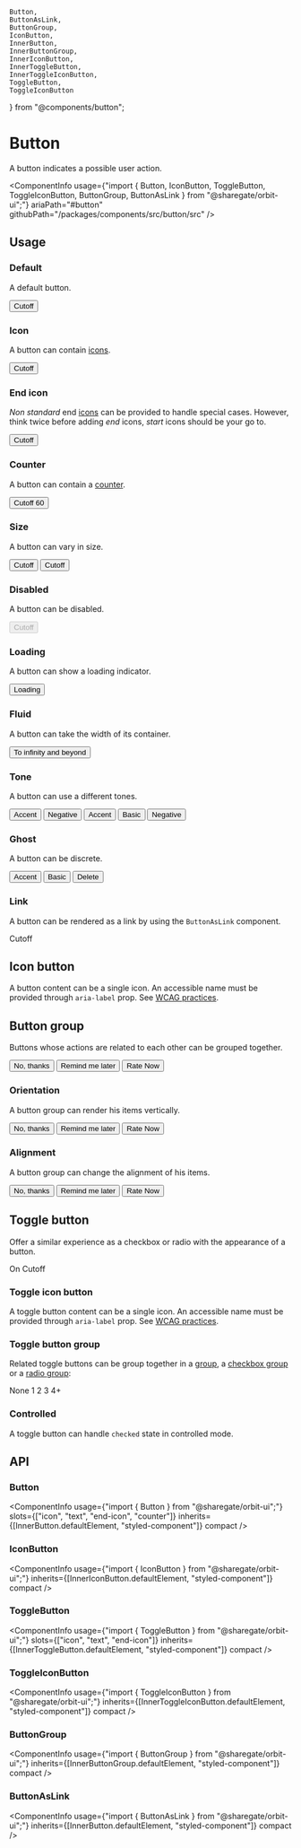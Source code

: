     Button,
    ButtonAsLink,
    ButtonGroup,
    IconButton,
    InnerButton,
    InnerButtonGroup,
    InnerIconButton,
    InnerToggleButton,
    InnerToggleIconButton,
    ToggleButton,
    ToggleIconButton
} from "@components/button";

<Meta
    title="Components/Button"
    id="button"
/>

# Button

<Tagline>A button indicates a possible user action.</Tagline>

<ComponentInfo
    usage={"import { Button, IconButton, ToggleButton, ToggleIconButton, ButtonGroup, ButtonAsLink } from \"@sharegate/orbit-ui\";"}
    ariaPath="#button"
    githubPath="/packages/components/src/button/src"
/>

## Usage

### Default

A default button.

<Preview>
    <Story name="default">
        <Button>Cutoff</Button>
    </Story>
</Preview>

### Icon

A button can contain [icons](?path=/docs/icon-gallery--page).

<Preview>
    <Story name="icon">
        <Button variant="outline" tone="basic">
            <LightbulbIcon />
            <Text>Cutoff</Text>
        </Button>
    </Story>
</Preview>

### End icon

*Non standard* end [icons](?path=/docs/icon-gallery--page) can be provided to handle special cases. However, think twice before adding *end* icons, *start* icons should be your go to.

<Preview>
    <Story name="end icon">
        <Button variant="outline" tone="basic">
            <Text>Cutoff</Text>
            <LightbulbIcon slot="end-icon" />
        </Button>
    </Story>
</Preview>

### Counter

A button can contain a [counter](?path=/docs/counter--default-story).

<Preview>
    <Story name="counter">
        <Button variant="outline" tone="basic">
            <Text>Cutoff</Text>
            <Counter variant="divider">60</Counter>
        </Button>
    </Story>
</Preview>

### Size

A button can vary in size.

<Preview>
    <Story name="size">
        <Inline alignY="center">
            <Button size="sm" variant="outline" tone="basic">Cutoff</Button>
            <Button variant="outline" tone="basic">Cutoff</Button>
        </Inline>
    </Story>
</Preview>

### Disabled

A button can be disabled.

<Preview>
    <Story name="disabled">
        <Button disabled>Cutoff</Button>
    </Story>
</Preview>

### Loading

A button can show a loading indicator.

<Preview>
    <Story name="loading">
        <Button loading variant="outline" tone="basic">Loading</Button>
    </Story>
</Preview>

### Fluid

A button can take the width of its container.

<Preview>
    <Story name="fluid">
        <Button fluid variant="outline" tone="basic">
            <LightbulbIcon />
            <Text>To infinity and beyond</Text>
        </Button>
    </Story>
</Preview>

### Tone

A button can use a different tones.

<Preview>
    <Story name="tone">
        <Inline>
            <Button tone="accent">Accent</Button>
            <Button tone="negative">Negative</Button>
            <Button variant="outline" tone="accent">Accent</Button>
            <Button variant="outline" tone="basic">Basic</Button>
            <Button variant="outline" tone="negative">Negative</Button>
        </Inline>
    </Story>
</Preview>

### Ghost

A button can be discrete.

<Preview>
    <Story name="ghost">
        <Inline>
            <Button tone="accent" variant="ghost">Accent</Button>
            <Button tone="basic" variant="ghost">Basic</Button>
            <Button tone="negative" variant="ghost">Delete</Button>
        </Inline>
    </Story>
</Preview>

### Link

A button can be rendered as a link by using the `ButtonAsLink` component.

<Preview>
    <Story name="as anchor">
        <ButtonAsLink href="https://sharegate.com" target="_blank" variant="outline" tone="basic">Cutoff</ButtonAsLink>
    </Story>
</Preview>

## Icon button

A button content can be a single icon. An accessible name must be provided through `aria-label` prop. See [WCAG practices](https://www.w3.org/TR/WCAG20-TECHS/ARIA6.html).

<Preview>
    <Story name="icon button">
        <Inline alignY="center">
            <IconButton size="sm" variant="outline" tone="basic" aria-label="Add"><AddIcon /></IconButton>
            <IconButton variant="outline" tone="basic" aria-label="Add"><AddIcon /></IconButton>
        </Inline>
    </Story>
</Preview>

## Button group

Buttons whose actions are related to each other can be grouped together.

<Preview>
    <Story name="button group">
        <ButtonGroup>
            <Button variant="outline" tone="basic">No, thanks</Button>
            <Button variant="outline" tone="basic">Remind me later</Button>
            <Button variant="outline" tone="basic">Rate Now</Button>
        </ButtonGroup>
    </Story>
</Preview>

### Orientation

A button group can render his items vertically.

<Preview>
    <Story name="button group vertical">
        <ButtonGroup orientation="vertical">
            <Button variant="outline" tone="basic">No, thanks</Button>
            <Button variant="outline" tone="basic">Remind me later</Button>
            <Button variant="outline" tone="basic">Rate Now</Button>
        </ButtonGroup>
    </Story>
</Preview>

### Alignment

A button group can change the alignment of his items.

<Preview>
    <Story name="button group alignment">
        <ButtonGroup align="end">
            <Button variant="outline" tone="basic">No, thanks</Button>
            <Button variant="outline" tone="basic">Remind me later</Button>
            <Button variant="outline" tone="basic">Rate Now</Button>
        </ButtonGroup>
    </Story>
</Preview>

## Toggle button

Offer a similar experience as a checkbox or radio with the appearance of a button.

<Preview>
    <Story name="toggle button">
        <Inline>
            <ToggleButton variant="outline" tone="basic">On</ToggleButton>
            <ToggleButton variant="outline" tone="basic">
                <LightbulbIcon />
                <Text>Cutoff</Text>
            </ToggleButton>
        </Inline>
    </Story>
</Preview>

### Toggle icon button

A toggle button content can be a single icon. An accessible name must be provided through `aria-label` prop. See [WCAG practices](https://www.w3.org/TR/WCAG20-TECHS/ARIA6.html).

<Preview>
    <Story name="toggle icon button">
        <ToggleIconButton variant="outline" tone="basic" aria-label="Activate">
            <CheckIcon />
        </ToggleIconButton>
    </Story>
</Preview>

### Toggle button group

Related toggle buttons can be group together in a [group](#button-group), a [checkbox group](?path=/docs/checkbox--default-story) or a [radio group](?path=/docs/radio-group--default-story):

<Preview>
    <Story name="toggle button group">
        <RadioGroup gap={2} orientation="horizontal">
            <ToggleButton value="none" variant="outline" tone="basic">None</ToggleButton>
            <ToggleButton value="1" variant="outline" tone="basic">1</ToggleButton>
            <ToggleButton value="2" variant="outline" tone="basic">2</ToggleButton>
            <ToggleButton value="3" variant="outline" tone="basic">3</ToggleButton>
            <ToggleButton value="4+" variant="outline" tone="basic">4+</ToggleButton>
        </RadioGroup>
    </Story>
</Preview>

### Controlled

A toggle button can handle `checked` state in controlled mode.

<Preview filePath="/button/docs/ControlledToggleButton" />

## API

### Button

<ComponentInfo
    usage={"import { Button } from \"@sharegate/orbit-ui\";"}
    slots={["icon", "text", "end-icon", "counter"]}
    inherits={[InnerButton.defaultElement, "styled-component"]}
    compact
/>

<ArgsTable of={InnerButton} sort="alpha" />

### IconButton

<ComponentInfo
    usage={"import { IconButton } from \"@sharegate/orbit-ui\";"}
    inherits={[InnerIconButton.defaultElement, "styled-component"]}
    compact
/>

<ArgsTable of={InnerIconButton} sort="alpha" />

### ToggleButton

<ComponentInfo
    usage={"import { ToggleButton } from \"@sharegate/orbit-ui\";"}
    slots={["icon", "text", "end-icon"]}
    inherits={[InnerToggleButton.defaultElement, "styled-component"]}
    compact
/>

<ArgsTable of={InnerToggleButton} sort="alpha" />

### ToggleIconButton

<ComponentInfo
    usage={"import { ToggleIconButton } from \"@sharegate/orbit-ui\";"}
    inherits={[InnerToggleIconButton.defaultElement, "styled-component"]}
    compact
/>

<ArgsTable of={InnerToggleIconButton} sort="alpha" />

### ButtonGroup

<ComponentInfo
    usage={"import { ButtonGroup } from \"@sharegate/orbit-ui\";"}
    inherits={[InnerButtonGroup.defaultElement, "styled-component"]}
    compact
/>

<ArgsTable of={InnerButtonGroup} sort="alpha" />

### ButtonAsLink

<ComponentInfo
    usage={"import { ButtonAsLink } from \"@sharegate/orbit-ui\";"}
    inherits={[InnerButton.defaultElement, "styled-component"]}
    compact
/>

<ArgsTable of={InnerButton} sort="alpha" />
